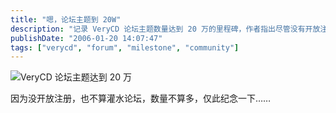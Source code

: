 ```yaml
---
title: "嗯，论坛主题到 20W"
description: "记录 VeryCD 论坛主题数量达到 20 万的里程碑，作者指出尽管没有开放注册且不是灌水论坛，这个数字依然值得纪念。"
publishDate: "2006-01-20 14:07:47"
tags: ["verycd", "forum", "milestone", "community"]
---
```


![VeryCD 论坛主题达到 20 万](https://static.flickr.com/15/88827670_adece93231_m.jpg)

因为没开放注册，也不算灌水论坛，数量不算多，仅此纪念一下……
